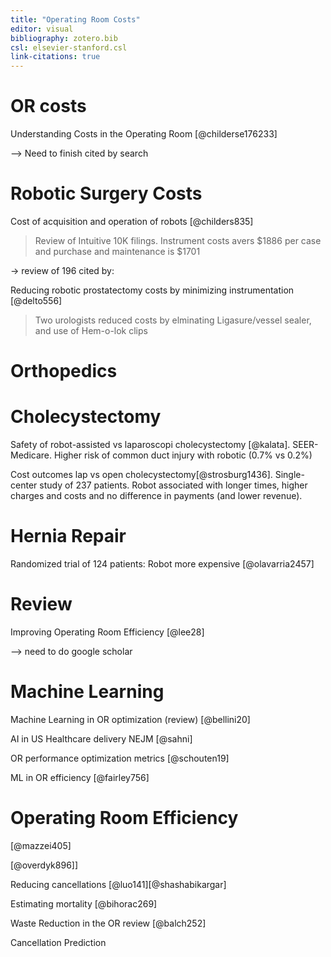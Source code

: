 ```yaml
---
title: "Operating Room Costs"
editor: visual
bibliography: zotero.bib
csl: elsevier-stanford.csl
link-citations: true
---
```


# OR costs

Understanding Costs in the Operating Room [@childerse176233]

--\> Need to finish cited by search

# Robotic Surgery Costs

Cost of acquisition and operation of robots [@childers835]

> Review of Intuitive 10K filings. Instrument costs avers \$1886 per case and purchase and maintenance is \$1701

-\> review of 196 cited by:

Reducing robotic prostatectomy costs by minimizing instrumentation [@delto556]

> Two urologists reduced costs by elminating Ligasure/vessel sealer, and use of Hem-o-lok clips

# Orthopedics

# Cholecystectomy

Safety of robot-assisted vs laparoscopi cholecystectomy [@kalata]. SEER-Medicare. Higher risk of common duct injury with robotic (0.7% vs 0.2%)

Cost outcomes lap vs open cholecystectomy[@strosburg1436]. Single-center study of 237 patients. Robot associated with longer times, higher charges and costs and no difference in payments (and lower revenue).

# Hernia Repair

Randomized trial of 124 patients: Robot more expensive [@olavarria2457]

# Review

Improving Operating Room Efficiency [@lee28]

--\> need to do google scholar

# Machine Learning

Machine Learning in OR optimization (review) [@bellini20]

AI in US Healthcare delivery NEJM [@sahni]

OR performance optimization metrics [@schouten19]

ML in OR efficiency [@fairley756]

# Operating Room Efficiency

[@mazzei405]

[@overdyk896]\]

Reducing cancellations [@luo141][@shashabikargar]

Estimating mortality [@bihorac269]

Waste Reduction in the OR review [@balch252]

Cancellation Prediction
